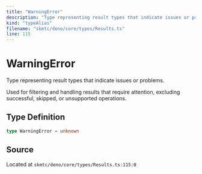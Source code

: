 ```yaml
---
title: "WarningError"
description: "Type representing result types that indicate issues or problems."
kind: "typeAlias"
filename: "skmtc/deno/core/types/Results.ts"
line: 115
---
```


# WarningError

Type representing result types that indicate issues or problems.

Used for filtering and handling results that require attention,
excluding successful, skipped, or unsupported operations.

## Type Definition

```typescript
type WarningError = unknown
```

## Source

Located at `skmtc/deno/core/types/Results.ts:115:0`
